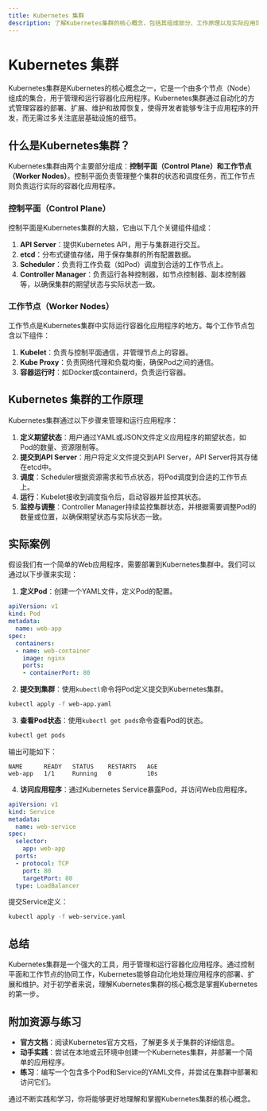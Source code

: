 ```yaml
---
title: Kubernetes 集群
description: 了解Kubernetes集群的核心概念，包括其组成部分、工作原理以及实际应用场景。适合初学者全面掌握Kubernetes集群的基础知识。
---
```


# Kubernetes 集群

Kubernetes集群是Kubernetes的核心概念之一，它是一个由多个节点（Node）组成的集合，用于管理和运行容器化应用程序。Kubernetes集群通过自动化的方式管理容器的部署、扩展、维护和故障恢复，使得开发者能够专注于应用程序的开发，而无需过多关注底层基础设施的细节。

## 什么是Kubernetes集群？

Kubernetes集群由两个主要部分组成：**控制平面（Control Plane）**和**工作节点（Worker Nodes）**。控制平面负责管理整个集群的状态和调度任务，而工作节点则负责运行实际的容器化应用程序。

### 控制平面（Control Plane）

控制平面是Kubernetes集群的大脑，它由以下几个关键组件组成：

1. **API Server**：提供Kubernetes API，用于与集群进行交互。
2. **etcd**：分布式键值存储，用于保存集群的所有配置数据。
3. **Scheduler**：负责将工作负载（如Pod）调度到合适的工作节点上。
4. **Controller Manager**：负责运行各种控制器，如节点控制器、副本控制器等，以确保集群的期望状态与实际状态一致。

### 工作节点（Worker Nodes）

工作节点是Kubernetes集群中实际运行容器化应用程序的地方。每个工作节点包含以下组件：

1. **Kubelet**：负责与控制平面通信，并管理节点上的容器。
2. **Kube Proxy**：负责网络代理和负载均衡，确保Pod之间的通信。
3. **容器运行时**：如Docker或containerd，负责运行容器。

## Kubernetes 集群的工作原理

Kubernetes集群通过以下步骤来管理和运行应用程序：

1. **定义期望状态**：用户通过YAML或JSON文件定义应用程序的期望状态，如Pod的数量、资源限制等。
2. **提交到API Server**：用户将定义文件提交到API Server，API Server将其存储在etcd中。
3. **调度**：Scheduler根据资源需求和节点状态，将Pod调度到合适的工作节点上。
4. **运行**：Kubelet接收到调度指令后，启动容器并监控其状态。
5. **监控与调整**：Controller Manager持续监控集群状态，并根据需要调整Pod的数量或位置，以确保期望状态与实际状态一致。

## 实际案例

假设我们有一个简单的Web应用程序，需要部署到Kubernetes集群中。我们可以通过以下步骤来实现：

1. **定义Pod**：创建一个YAML文件，定义Pod的配置。

```yaml
apiVersion: v1
kind: Pod
metadata:
  name: web-app
spec:
  containers:
  - name: web-container
    image: nginx
    ports:
    - containerPort: 80
```

2. **提交到集群**：使用`kubectl`命令将Pod定义提交到Kubernetes集群。

```bash
kubectl apply -f web-app.yaml
```

3. **查看Pod状态**：使用`kubectl get pods`命令查看Pod的状态。

```bash
kubectl get pods
```

输出可能如下：

```
NAME      READY   STATUS    RESTARTS   AGE
web-app   1/1     Running   0          10s
```

4. **访问应用程序**：通过Kubernetes Service暴露Pod，并访问Web应用程序。

```yaml
apiVersion: v1
kind: Service
metadata:
  name: web-service
spec:
  selector:
    app: web-app
  ports:
  - protocol: TCP
    port: 80
    targetPort: 80
  type: LoadBalancer
```

提交Service定义：

```bash
kubectl apply -f web-service.yaml
```

## 总结

Kubernetes集群是一个强大的工具，用于管理和运行容器化应用程序。通过控制平面和工作节点的协同工作，Kubernetes能够自动化地处理应用程序的部署、扩展和维护。对于初学者来说，理解Kubernetes集群的核心概念是掌握Kubernetes的第一步。

## 附加资源与练习

- **官方文档**：阅读Kubernetes官方文档，了解更多关于集群的详细信息。
- **动手实践**：尝试在本地或云环境中创建一个Kubernetes集群，并部署一个简单的应用程序。
- **练习**：编写一个包含多个Pod和Service的YAML文件，并尝试在集群中部署和访问它们。

通过不断实践和学习，你将能够更好地理解和掌握Kubernetes集群的核心概念。